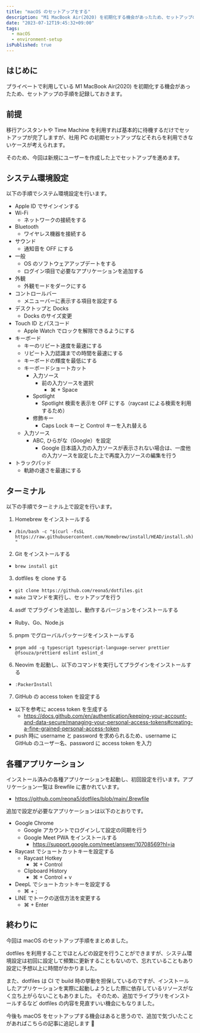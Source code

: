```yaml
---
title: "macOS のセットアップをする"
description: "M1 MacBook Air(2020) を初期化する機会があったため、セットアップの手順を記録しておきます。"
date: "2023-07-12T19:45:32+09:00"
tags:
  - macOS
  - environment-setup
isPublished: true
---
```


## はじめに

プライベートで利用している M1 MacBook Air(2020) を初期化する機会があったため、セットアップの手順を記録しておきます。

## 前提

移行アシスタントや Time Machine を利用すれば基本的に待機するだけでセットアップが完了しますが、社用 PC の初期セットアップなどそれらを利用できないケースが考えられます。

そのため、今回は新規にユーザーを作成した上でセットアップを進めます。

## システム環境設定

以下の手順でシステム環境設定を行います。

- Apple ID でサインインする
- Wi-Fi
  - ネットワークの接続をする
- Bluetooth
  - ワイヤレス機器を接続する
- サウンド
  - 通知音を OFF にする
- 一般
  - OS のソフトウェアアップデートをする
  - ログイン項目で必要なアプリケーションを追加する
- 外観
  - 外観モードをダークにする
- コントロールバー
  - メニューバーに表示する項目を設定する
- デスクトップと Docks
  - Docks のサイズ変更
- Touch ID とパスコード
  - Apple Watch でロックを解除できるようにする
- キーボード
  - キーのリピート速度を最速にする
  - リピート入力認識までの時間を最速にする
  - キーボードの輝度を最低にする
  - キーボードショートカット
    - 入力ソース
      - 前の入力ソースを選択
        - ⌘ + Space
    - Spotlight
      - Spotlight 検索を表示を OFF にする（raycast による検索を利用するため）
    - 修飾キー
      - Caps Lock キーと Control キーを入れ替える
  - 入力ソース
    - ABC, ひらがな（Google）を設定
      - Google 日本語入力の入力ソースが表示されない場合は、一度他の入力ソースを設定した上で再度入力ソースの編集を行う
- トラックパッド
  - 軌跡の速さを最速にする

## ターミナル

以下の手順でターミナル上で設定を行います。

1. Homebrew をインストールする

- `/bin/bash -c "$(curl -fsSL https://raw.githubusercontent.com/Homebrew/install/HEAD/install.sh)"`

2. Git をインストールする

- `brew install git`

3. dotfiles を clone する

- `git clone https://github.com/reona5/dotfiles.git`
- `make` コマンドを実行し、セットアップを行う

4. asdf でプラグインを追加し、動作するバージョンをインストールする

- Ruby、Go、Node.js

5. pnpm でグローバルパッケージをインストールする

- `pnpm add -g typescript typescript-language-server prettier @fsouza/prettierd eslint eslint_d`

6. Neovim を起動し、以下のコマンドを実行してプラグインをインストールする

- `:PackerInstall`

7. GitHub の access token を設定する

- 以下を参考に access token を生成する
  - https://docs.github.com/en/authentication/keeping-your-account-and-data-secure/managing-your-personal-access-tokens#creating-a-fine-grained-personal-access-token
- push 時に username と password を求められるため、username に GitHub のユーザー名、password に access token を入力

## 各種アプリケーション

インストール済みの各種アプリケーションを起動し、初回設定を行います。アプリケーション一覧は Brewfile に書かれています。

- https://github.com/reona5/dotfiles/blob/main/.Brewfile

追加で設定が必要なアプリケーションは以下のとおりです。

- Google Chrome
  - Google アカウントでログインして設定の同期を行う
  - Google Meet PWA をインストールする
    - https://support.google.com/meet/answer/10708569?hl=ja
- Raycast でショートカットキーを設定する
  - Raycast Hotkey
    - ⌘ + Control
  - Clipboard History
    - ⌘ + Control + v
- DeepL でショートカットキーを設定する
  - ⌘ + ;
- LINE でトークの送信方法を変更する
  - ⌘ + Enter

## 終わりに

今回は macOS のセットアップ手順をまとめました。

dotfiles を利用することでほとんどの設定を行うことができますが、システム環境設定は初回に設定して頻繁に更新することもないので、忘れていることもあり設定に予想以上に時間がかかりました。

また、dotfiles は CI で build 時の挙動を担保しているのですが、インストールしたアプリケーションを実際に起動しようとした際に依存しているリソースがなく立ち上がらないこともありました。
そのため、追加でライブラリをインストールするなど dotfiles の内容を見直すいい機会にもなりました。

今後も macOS をセットアップする機会はあると思うので、追加で気づいたことがあればこちらの記事に追記します 📝
